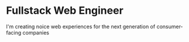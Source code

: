 # Fullstack Web Engineer

I'm creating noice web experiences for the next generation of consumer-facing companies

